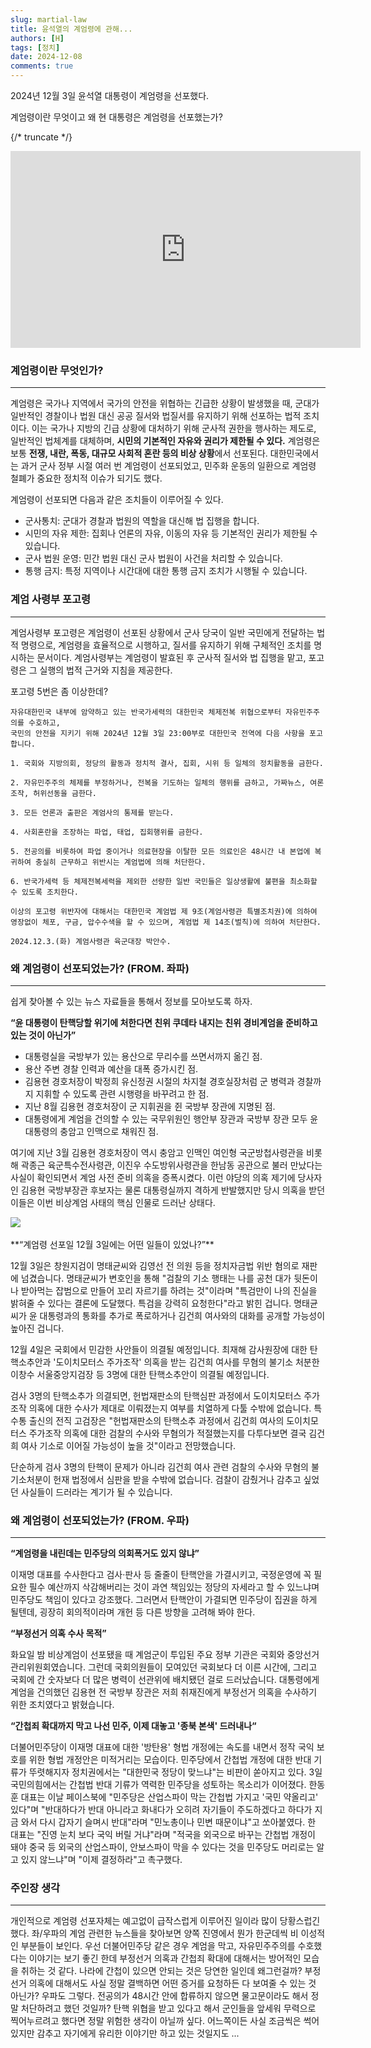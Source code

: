 ```yaml
---
slug: martial-law
title: 윤석열의 계엄령에 관해...
authors: [H]
tags: [정치]
date: 2024-12-08
comments: true
---
```


2024년 12월 3일 윤석열 대통령이 계엄령을 선포했다.

계엄령이란 무엇이고 왜 현 대통령은 계엄령을 선포했는가?

{/* truncate */}

<iframe
  width="560"
  height="315"
  src="https://www.youtube.com/embed/i16yb_rudDQ?si=K_T5ASB5dtFv2IUx"
  title="YouTube video player"
  frameborder="0"
  allow="accelerometer; autoplay; clipboard-write; encrypted-media; gyroscope; picture-in-picture; web-share"
  referrerpolicy="strict-origin-when-cross-origin"
  allowfullscreen
></iframe>

### 계엄령이란 무엇인가?
---
계엄령은 국가나 지역에서 국가의 안전을 위협하는 긴급한 상황이 발생했을 때, 군대가 일반적인 경찰이나 법원 대신 공공 질서와 법질서를 유지하기 위해 선포하는 법적 조치이다. 이는 국가나 지방의 긴급 상황에 대처하기 위해 군사적 권한을 행사하는 제도로, 일반적인 법체계를 대체하며, **시민의 기본적인 자유와 권리가 제한될 수 있다.** 계엄령은 보통 **전쟁, 내란, 폭동, 대규모 사회적 혼란 등의 비상 상황**에서 선포된다. 대한민국에서는 과거 군사 정부 시절 여러 번 계엄령이 선포되었고, 민주화 운동의 일환으로 계엄령 철폐가 중요한 정치적 이슈가 되기도 했다.

계엄령이 선포되면 다음과 같은 조치들이 이루어질 수 있다.

- 군사통치: 군대가 경찰과 법원의 역할을 대신해 법 집행을 합니다.
- 시민의 자유 제한: 집회나 언론의 자유, 이동의 자유 등 기본적인 권리가 제한될 수 있습니다.
- 군사 법원 운영: 민간 법원 대신 군사 법원이 사건을 처리할 수 있습니다.
- 통행 금지: 특정 지역이나 시간대에 대한 통행 금지 조치가 시행될 수 있습니다.

### 계엄 사령부 포고령
---

계엄사령부 포고령은 계엄령이 선포된 상황에서 군사 당국이 일반 국민에게 전달하는 법적 명령으로, 계엄령을 효율적으로 시행하고, 질서를 유지하기 위해 구체적인 조치를 명시하는 문서이다. 계엄사령부는 계엄령이 발효된 후 군사적 질서와 법 집행을 맡고, 포고령은 그 실행의 법적 근거와 지침을 제공한다.

포고령 5번은 좀 이상한데?
```
자유대한민국 내부에 암약하고 있는 반국가세력의 대한민국 체제전복 위협으로부터 자유민주주의를 수호하고,
국민의 안전을 지키기 위해 2024년 12월 3일 23:00부로 대한민국 전역에 다음 사항을 포고합니다.

1. 국회와 지방의회, 정당의 활동과 정치적 결사, 집회, 시위 등 일체의 정치활동을 금한다.

2. 자유민주주의 체제를 부정하거나, 전복을 기도하는 일체의 행위를 금하고, 가짜뉴스, 여론조작, 허위선동을 금한다.

3. 모든 언론과 출판은 계엄사의 통제를 받는다.

4. 사회혼란을 조장하는 파업, 태업, 집회행위를 금한다.

5. 전공의를 비롯하여 파업 중이거나 의료현장을 이탈한 모든 의료인은 48시간 내 본업에 복귀하여 충실히 근무하고 위반시는 계엄법에 의해 처단한다.

6. 반국가세력 등 체제전복세력을 제외한 선량한 일반 국민들은 일상생활에 불편을 최소화할 수 있도록 조치한다.

이상의 포고령 위반자에 대해서는 대한민국 계엄법 제 9조(계엄사령관 특별조치권)에 의하여 영장없이 체포, 구금, 압수수색을 할 수 있으며, 계엄법 제 14조(벌칙)에 의하여 처단한다.

2024.12.3.(화) 계엄사령관 육군대장 박안수.
```

### 왜 계엄령이 선포되었는가? (FROM. 좌파)
---

쉽게 찾아볼 수 있는 뉴스 자료들을 통해서 정보를 모아보도록 하자.

**“윤 대통령이 탄핵당할 위기에 처한다면 친위 쿠데타 내지는 친위 경비계엄을 준비하고 있는 것이 아닌가”**

- 대통령실을 국방부가 있는 용산으로 무리수를 쓰면서까지 옮긴 점.
- 용산 주변 경찰 인력과 예산을 대폭 증가시킨 점.
- 김용현 경호처장이 박정희 유신정권 시절의 차지철 경호실장처럼 군 병력과 경찰까지 지휘할 수 있도록 관련 시행령을 바꾸려고 한 점.
- 지난 8월 김용현 경호처장이 군 지휘권을 쥔 국방부 장관에 지명된 점.
- 대통령에게 계엄을 건의할 수 있는 국무위원인 행안부 장관과 국방부 장관 모두 윤 대통령의 충암고 인맥으로 채워진 점.

여기에 지난 3월 김용현 경호처장이 역시 충암고 인맥인 여인형 국군방첩사령관을 비롯해 곽종근 육군특수전사령관, 이진우 수도방위사령관을 한남동 공관으로 불러 만났다는 사실이 확인되면서 계엄 사전 준비 의혹을 증폭시켰다.
이런 야당의 의혹 제기에 당사자인 김용현 국방부장관 후보자는 물론 대통령실까지 격하게 반발했지만 당시 의혹을 받던 이들은 이번 비상계엄 사태의 핵심 인물로 드러난 상태다.

<img src="https://d1lawh9lju1xqd.cloudfront.net/2024/12/06140315-FB22-6218-56ED-UTHX16GHMQWEFK963ZX2.png" />
<br />
<br />
**“계엄령 선포일 12월 3일에는 어떤 일들이 있었나?”**

12월 3일은 창원지검이 명태균씨와 김영선 전 의원 등을 정치자금법 위반 혐의로 재판에 넘겼습니다. 명태균씨가 변호인을 통해 "검찰의 기소 행태는 나를 공천 대가 뒷돈이나 받아먹는 잡범으로 만들어 꼬리 자르기를 하려는 것"이라며 "특검만이 나의 진실을 밝혀줄 수 있다는 결론에 도달했다. 특검을 강력히 요청한다"라고 밝힌 겁니다. 명태균씨가 윤 대통령과의 통화를 추가로 폭로하거나 김건희 여사와의 대화를 공개할 가능성이 높아진 겁니다.

12월 4일은 국회에서 민감한 사안들이 의결될 예정입니다. 최재해 감사원장에 대한 탄핵소추안과 '도이치모터스 주가조작' 의혹을 받는 김건희 여사를 무혐의 불기소 처분한 이창수 서울중앙지검장 등 3명에 대한 탄핵소추안이 의결될 예정입니다.

검사 3명의 탄핵소추가 의결되면, 헌법재판소의 탄핵심판 과정에서 도이치모터스 주가조작 의혹에 대한 수사가 제대로 이뤄졌는지 여부를 치열하게 다툴 수밖에 없습니다. 특수통 출신의 전직 고검장은 "헌법재판소의 탄핵소추 과정에서 김건희 여사의 도이치모터스 주가조작 의혹에 대한 검찰의 수사와 무혐의가 적절했는지를 다투다보면 결국 김건희 여사 기소로 이어질 가능성이 높을 것"이라고 전망했습니다.

단순하게 검사 3명의 탄핵이 문제가 아니라 김건희 여사 관련 검찰의 수사와 무혐의 불기소처분이 헌재 법정에서 심판을 받을 수밖에 없습니다. 검찰이 감췄거나 감추고 싶었던 사실들이 드러라는 계기가 될 수 있습니다.

### 왜 계엄령이 선포되었는가? (FROM. 우파)
---

**“계엄령을 내린데는 민주당의 의회폭거도 있지 않냐”**

이재명 대표를 수사한다고 검사·판사 등 줄줄이 탄핵안을 가결시키고, 국정운영에 꼭 필요한 필수 예산까지 삭감해버리는 것이 과연 책임있는 정당의 자세라고 할 수 있느냐며 민주당도 책임이 있다고 강조했다. 그러면서 탄핵안이 가결되면 민주당이 집권을 하게 될텐데, 굉장히 회의적이라며 개헌 등 다른 방향을 고려해 봐야 한다.

**“부정선거 의혹 수사 목적”**

화요일 밤 비상계엄이 선포됐을 때 계엄군이 투입된 주요 정부 기관은 국회와 중앙선거관리위원회였습니다. 그런데 국회의원들이 모여있던 국회보다 더 이른 시간에, 그리고 국회에 간 숫자보다 더 많은 병력이 선관위에 배치됐던 걸로 드러났습니다. 대통령에게 계엄을 건의했던 김용현 전 국방부 장관은 저희 취재진에게 부정선거 의혹을 수사하기 위한 조치였다고 밝혔습니다.

**“간첩죄 확대까지 막고 나선 민주, 이제 대놓고 '종북 본색' 드러내나“**

더불어민주당이 이재명 대표에 대한 '방탄용' 형법 개정에는 속도를 내면서 정작 국익 보호를 위한 형법 개정안은 미적거리는 모습이다.
민주당에서 간첩법 개정에 대한 반대 기류가 뚜렷해지자 정치권에서는 "대한민국 정당이 맞느냐"는 비판이 쏟아지고 있다.
3일 국민의힘에서는 간첩법 반대 기류가 역력한 민주당을 성토하는 목소리가 이어졌다. 한동훈 대표는 이날 페이스북에 "민주당은 산업스파이 막는 간첩법 가지고 '국민 약올리고' 있다"며 "반대하다가 반대 아니라고 화내다가 오히려 자기들이 주도하겠다고 하다가 지금 와서 다시 갑자기 슬며시 반대"라며 "민노총이나 민변 때문이냐"고 쏘아붙였다. 한 대표는 "진영 눈치 보다 국익 버릴 거냐"라며 "적국을 외국으로 바꾸는 간첩법 개정이 돼야 중국 등 외국의 산업스파이, 안보스파이 막을 수 있다는 것을 민주당도 머리로는 알고 있지 않느냐"며 "이제 결정하라"고 촉구했다.

### 주인장 생각
---
개인적으로 계엄령 선포자체는 예고없이 급작스럽게 이루어진 일이라 많이 당황스럽긴 했다. 좌/우파의 계엄 관련한 뉴스들을 찾아보면 양쪽 진영에서 뭔가 한군데씩 비 이성적인 부분들이 보인다. 우선 더불어민주당 같은 경우 계엄을 막고, 자유민주주의를 수호했다는 이야기는 보기 좋긴 한데 부정선거 의혹과 간첩죄 확대에 대해서는 방어적인 모습을 취하는 것 같다. 나라에 간첩이 있으면 안되는 것은 당연한 일인데 왜그런걸까? 부정선거 의혹에 대해서도 사실 정말 결백하면 어떤 증거를 요청하든 다 보여줄 수 있는 것 아닌가? 우파도 그렇다. 전공의가 48시간 안에 합류하지 않으면 물고문이라도 해서 정말 처단하려고 했던 것일까? 탄핵 위협을 받고 있다고 해서 군인들을 앞세워 무력으로 찍어누르려고 했다면 정말 위험한 생각이 아닐까 싶다. 어느쪽이든 사실 조금씩은 썩어있지만 감추고 자기에게 유리한 이야기만 하고 있는 것일지도 ...
